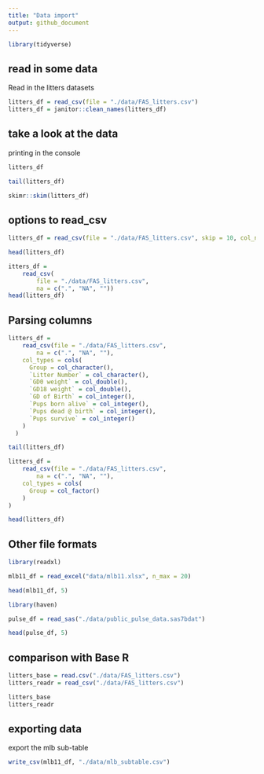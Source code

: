```yaml
---
title: "Data import"
output: github_document
---
```


```r
library(tidyverse)
```

## read in some data 

Read in the litters datasets 

```r
litters_df = read_csv(file = "./data/FAS_litters.csv")
litters_df = janitor::clean_names(litters_df)
```

## take a look at the data

printing in the console

```r
litters_df
```



```r
tail(litters_df)
```



```r
skimr::skim(litters_df)

```


## options to read_csv

```r
litters_df = read_csv(file = "./data/FAS_litters.csv", skip = 10, col_names = FALSE)

head(litters_df)
```

```r
itters_df = 
    read_csv(
        file = "./data/FAS_litters.csv",
        na = c(".", "NA", ""))
head(litters_df)

```


## Parsing columns

```r
litters_df = 
    read_csv(file = "./data/FAS_litters.csv",
        na = c(".", "NA", ""),
    col_types = cols(
      Group = col_character(),
      `Litter Number` = col_character(),
      `GD0 weight` = col_double(),
      `GD18 weight` = col_double(),
      `GD of Birth` = col_integer(),
      `Pups born alive` = col_integer(),
      `Pups dead @ birth` = col_integer(),
      `Pups survive` = col_integer()
    )
  )

tail(litters_df)
```


```r
litters_df = 
    read_csv(file = "./data/FAS_litters.csv",
        na = c(".", "NA", ""),
    col_types = cols(
      Group = col_factor()
    )
)

head(litters_df)
```

## Other file formats

```r
library(readxl)

mlb11_df = read_excel("data/mlb11.xlsx", n_max = 20)

head(mlb11_df, 5)
```

```r
library(haven)

pulse_df = read_sas("./data/public_pulse_data.sas7bdat")

head(pulse_df, 5)
```
## comparison with Base R 

```r
litters_base = read.csv("./data/FAS_litters.csv")
litters_readr = read_csv("./data/FAS_litters.csv")

litters_base
litters_readr
```


## exporting data 

export the mlb sub-table 

```r
write_csv(mlb11_df, "./data/mlb_subtable.csv")
```

